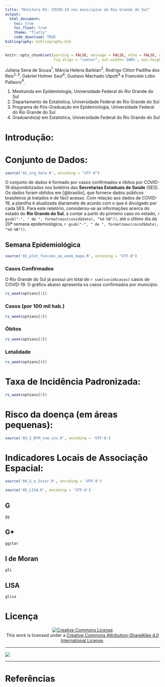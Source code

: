 ```yaml
---
title: "Monitora RS: COVID-19 nos municípios do Rio Grande do Sul"
output:
  html_document:
    toc: true
    toc_float: true
    theme: "flatly"  
    code_download: TRUE
bibliography: bibliography.bib
---
```


```r
knitr::opts_chunk$set(warning = FALSE, message = FALSE, echo = FALSE, cache = TRUE, 
                      fig.align = "center", out.width='100%', out.height='60%')
```


Juliana Sena de Souza$^1$, Márcia Helena Barbian$^2$, Rodrigo Citton Padilha dos Reis$^{2,3}$, Gabriel Holmer Saul$^4$, Gustavo Machado Utpott$^4$ e Franciele Lobo Pallaoro$^4$.

1. Mestranda em Epidemiologia, Universidade Federal do Rio Grande do Sul
1. Departamento de Estatística, Universidade Federal do Rio Grande do Sul
1. Programa de Pós-Graduação em Epidemiologia, Universidade Federal do Rio Grande do Sul
1. Graduando(a) em Estatística, Universidade Federal do Rio Grande do Sul

# Introdução:

# Conjunto de Dados:

```r
source('01_org_data.R', encoding = "UTF-8")
```

O conjunto de dados é formado por casos confirmados e óbitos por COVID-19 disponibilizados nos boletins das __Secretarias Estaduais de Saúde__ (SES). Os dados foram obtidos em [@brasilio], que fornece dados públicos brasileiros já tratados e de fácil acesso. Com relação aos dados de COVID-19, a planilha é atualizada diariamete de acordo com o que é divulgado por cada SES. Para este relatório, considerou-se as informações acerca do estado do __Rio Grande do Sul__, a contar a partir do primeiro caso no estado, `r gsub("-", " de ", format(min(covid$date), "%d-%B"))`, até o último dia da 20ª semana epidemiológica, `r gsub("-", " de ", format(max(covid$date), "%d-%B"))`.

## Semana Epidemiológica {.tabset}

```r
source('02_plot_funcoes_ep_week_mapa.R', encoding = "UTF-8")
```

### Casos Confirmados

O Rio Grande do Sul já possui um total de `r sum(covid$casos)` casos de COVID-19. O gráfico abaixo apresenta os casos confirmados por município. 

```r

rs_week(options[1])
```


### Casos (por 100 mil hab.)

```r
rs_week(options[2])
```


### Óbitos

```r
rs_week(options[3])
```


### Letalidade

```r
rs_week(options[4])
```


# Taxa de Incidência Padronizada:

```r
rs_week(options[5])
```


# Risco da doença (em áreas pequenas):

```r
source('03_2_BYM_com_cov.R', encoding = 'UTF-8')
```

# Indicadores Locais de Associação Espacial: {.tabset}

```r
source('04_G_e_Gstar.R', encoding = 'UTF-8')

source('05_LISA.R', encoding = 'UTF-8')
```


## G

```r
gg

```

## G*

```r

ggstar

```


## I de Moran

```r

gIi

```

## LISA

```r

glisa

```


# Licença

<center><a rel="license" href="http://creativecommons.org/licenses/by-sa/4.0/"><img alt="Creative Commons License" style="border-width:0" src="https://i.creativecommons.org/l/by-sa/4.0/88x31.png" /></a><br />This work is licensed under a <a rel="license" href="http://creativecommons.org/licenses/by-sa/4.0/">Creative Commons Attribution-ShareAlike 4.0 International License</a>.</center>

***
![](logo_transp.png)

***

# Referências